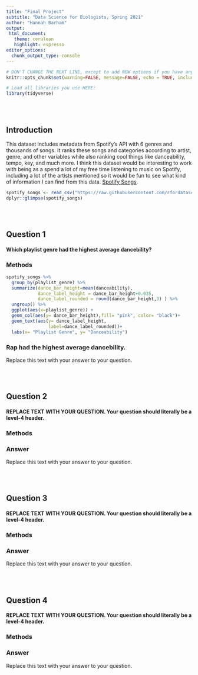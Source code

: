 ```yaml
---
title: "Final Project"
subtitle: "Data Science for Biologists, Spring 2021"
author: "Hannah Barham"
output: 
 html_document:
   theme: cerulean
   highlight: espresso 
editor_options: 
  chunk_output_type: console
---
```


```r
# DON'T CHANGE THE NEXT LINE, except to add NEW options if you have any.
knitr::opts_chunk$set(warning=FALSE, message=FALSE, echo = TRUE, include = TRUE)

# Load all libraries you use HERE:
library(tidyverse) 

```

<br><br>

## Introduction

This dataset includes metadata from Spotify's API with 6 genres and thousands of songs. It ranks these songs and categories according to artist, genre, and other variables while also ranking cool things like danceability, tempo, key, and much more. I think this dataset would be interesting to work with being as a spend a lot of my free time listening to music on Spotify, including a lot of the artists mentioned so it would be fun to see what kind of information I can find from this data. [Spotify Songs](https://github.com/rfordatascience/tidytuesday/blob/master/data/2020/2020-01-21/readme.md).

```r
spotify_songs <- read_csv("https://raw.githubusercontent.com/rfordatascience/tidytuesday/master/data/2020/2020-01-21/spotify_songs.csv")
dplyr::glimpse(spotify_songs)
```

<br><br>

## Question 1

#### Which playlist genre had the highest average dancebility?

### Methods 
``` r
spotify_songs %>% 
  group_by(playlist_genre) %>%
  summarize(dance_bar_height=mean(danceability),        
            dance_label_height = dance_bar_height+0.035, 
            dance_label_rounded = round(dance_bar_height,3) ) %>%
  ungroup() %>%
  ggplot(aes(x=playlist_genre)) +
  geom_col(aes(y= dance_bar_height),fill= "pink", color= "black")+
  geom_text(aes(y= dance_label_height,
                label=dance_label_rounded))+
  labs(x= "Playlist Genre", y= "Danceability")
``` 
   
### Rap had the highest average dancebility. 

Replace this text with your answer to your question.


<br><br>

## Question 2

#### REPLACE TEXT WITH YOUR QUESTION. Your question should literally be a level-4 header.

### Methods

### Answer

Replace this text with your answer to your question.

<br><br>

## Question 3

#### REPLACE TEXT WITH YOUR QUESTION. Your question should literally be a level-4 header.

### Methods

### Answer

Replace this text with your answer to your question.


<br><br>

## Question 4

#### REPLACE TEXT WITH YOUR QUESTION. Your question should literally be a level-4 header.

### Methods

### Answer

Replace this text with your answer to your question.

